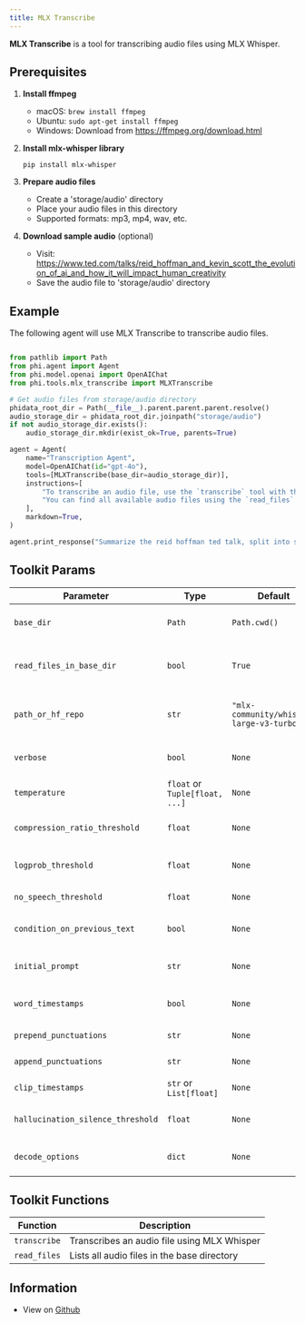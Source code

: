 ```yaml
---
title: MLX Transcribe
---
```


**MLX Transcribe** is a tool for transcribing audio files using MLX Whisper.

## Prerequisites

1. **Install ffmpeg**
   - macOS: `brew install ffmpeg`
   - Ubuntu: `sudo apt-get install ffmpeg`
   - Windows: Download from https://ffmpeg.org/download.html

2. **Install mlx-whisper library**
   ```shell
   pip install mlx-whisper
   ```

3. **Prepare audio files**
   - Create a 'storage/audio' directory
   - Place your audio files in this directory
   - Supported formats: mp3, mp4, wav, etc.

4. **Download sample audio** (optional)
   - Visit: https://www.ted.com/talks/reid_hoffman_and_kevin_scott_the_evolution_of_ai_and_how_it_will_impact_human_creativity
   - Save the audio file to 'storage/audio' directory


## Example

The following agent will use MLX Transcribe to transcribe audio files.

```python cookbook/tools/mlx_transcribe_tools.py

from pathlib import Path
from phi.agent import Agent
from phi.model.openai import OpenAIChat
from phi.tools.mlx_transcribe import MLXTranscribe

# Get audio files from storage/audio directory
phidata_root_dir = Path(__file__).parent.parent.parent.resolve()
audio_storage_dir = phidata_root_dir.joinpath("storage/audio")
if not audio_storage_dir.exists():
    audio_storage_dir.mkdir(exist_ok=True, parents=True)

agent = Agent(
    name="Transcription Agent",
    model=OpenAIChat(id="gpt-4o"),
    tools=[MLXTranscribe(base_dir=audio_storage_dir)],
    instructions=[
        "To transcribe an audio file, use the `transcribe` tool with the name of the audio file as the argument.",
        "You can find all available audio files using the `read_files` tool.",
    ],
    markdown=True,
)

agent.print_response("Summarize the reid hoffman ted talk, split into sections", stream=True)

```

## Toolkit Params

| Parameter | Type | Default | Description |
|-----------|------|---------|-------------|
| `base_dir` | `Path` | `Path.cwd()` | Base directory for audio files |
| `read_files_in_base_dir` | `bool` | `True` | Whether to register the read_files function |
| `path_or_hf_repo` | `str` | `"mlx-community/whisper-large-v3-turbo"` | Path or HuggingFace repo for the model |
| `verbose` | `bool` | `None` | Enable verbose output |
| `temperature` | `float` or `Tuple[float, ...]` | `None` | Temperature for sampling |
| `compression_ratio_threshold` | `float` | `None` | Compression ratio threshold |
| `logprob_threshold` | `float` | `None` | Log probability threshold |
| `no_speech_threshold` | `float` | `None` | No speech threshold |
| `condition_on_previous_text` | `bool` | `None` | Whether to condition on previous text |
| `initial_prompt` | `str` | `None` | Initial prompt for transcription |
| `word_timestamps` | `bool` | `None` | Enable word-level timestamps |
| `prepend_punctuations` | `str` | `None` | Punctuations to prepend |
| `append_punctuations` | `str` | `None` | Punctuations to append |
| `clip_timestamps` | `str` or `List[float]` | `None` | Clip timestamps |
| `hallucination_silence_threshold` | `float` | `None` | Hallucination silence threshold |
| `decode_options` | `dict` | `None` | Additional decoding options |

## Toolkit Functions

| Function | Description |
|----------|-------------|
| `transcribe` | Transcribes an audio file using MLX Whisper |
| `read_files` | Lists all audio files in the base directory |


## Information

- View on [Github](https://github.com/phidatahq/phidata/blob/main/phi/tools/mlx_transcribe.py)

